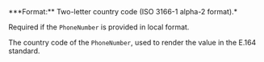 <ParamField body="PhoneNumberCountry" type="string">
***Format:** Two-letter country code (ISO 3166-1 alpha-2 format).*

Required if the `PhoneNumber` is provided in local format.

The country code of the `PhoneNumber`, used to render the value in the E.164 standard.
</ParamField>